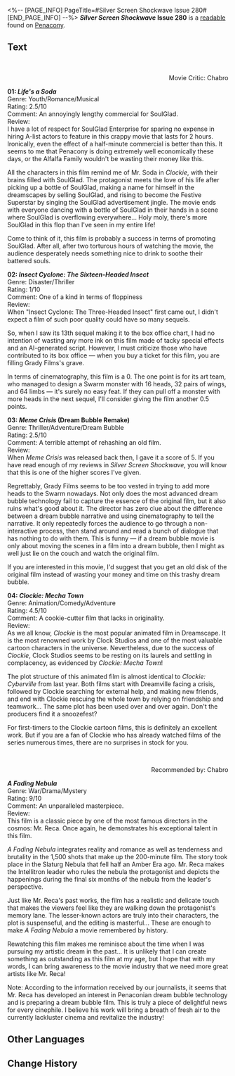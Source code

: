 <%-- [PAGE_INFO]
PageTitle=#Silver Screen Shockwave Issue 280#
[END_PAGE_INFO] --%>
{{Readable Infobox
|id           = 303
|partIds      = 190562
|title        = ''Silver Screen Shockwave'' Issue 280
|image        = Item Penacony Readable 2.png
|world        = Penacony
|parts        = 1
|author       = <!--to be added-->
|description  = Penacony's acclaimed movie review magazine. Penned by the movie critic Chabro. His views are intense, and his words sharp.
|part1        = ''Silver Screen Shockwave'' Issue 280
|source1      = {{cx|Source missing}}
|characters   = 
|factions     = 
}}
'''''Silver Screen Shockwave'' Issue 280''' is a [[readable]] found on [[Penacony]].
<!--
==Location==
{{Map Embed|<map name>|<marker id>}}
-->
==Text==
{{Size|+2|<div align="center">Silver Screen Shockwave, Episode 280</div>}}

{{Size|+1|<div align="center">Express Movie Review of the Month</div>}}<br /><div align="right">Movie Critic: Chabro</div>

'''01: ''Life's a Soda'''''<br />Genre: Youth/Romance/Musical<br />Rating: 2.5/10<br />Comment: An annoyingly lengthy commercial for SoulGlad.<br />Review:<br />I have a lot of respect for SoulGlad Enterprise for sparing no expense in hiring A-list actors to feature in this crappy movie that lasts for 2 hours. Ironically, even the effect of a half-minute commercial is better than this. It seems to me that Penacony is doing extremely well economically these days, or the Alfalfa Family wouldn't be wasting their money like this.

All the characters in this film remind me of Mr. Soda in ''Clockie'', with their brains filled with SoulGlad. The protagonist meets the love of his life after picking up a bottle of SoulGlad, making a name for himself in the dreamscapes by selling SoulGlad, and rising to become the Festive Superstar by singing the SoulGlad advertisement jingle. The movie ends with everyone dancing with a bottle of SoulGlad in their hands in a scene where SoulGlad is overflowing everywhere... Holy moly, there's more SoulGlad in this flop than I've seen in my entire life!

Come to think of it, this film is probably a success in terms of promoting SoulGlad. After all, after two torturous hours of watching the movie, the audience desperately needs something nice to drink to soothe their battered souls.

'''02: ''Insect Cyclone: The Sixteen-Headed Insect'''''<br />Genre: Disaster/Thriller<br />Rating: 1/10<br />Comment: One of a kind in terms of floppiness<br />Review:<br />When "Insect Cyclone: The Three-Headed Insect" first came out, I didn't expect a film of such poor quality could have so many sequels.

So, when I saw its 13th sequel making it to the box office chart, I had no intention of wasting any more ink on this film made of tacky special effects and an AI-generated script. However, I must criticize those who have contributed to its box office &mdash; when you buy a ticket for this film, you are filling Grady Films's grave.

In terms of cinematography, this film is a 0. The one point is for its art team, who managed to design a Swarm monster with 16 heads, 32 pairs of wings, and 64 limbs &mdash; it's surely no easy feat. If they can pull off a monster with more heads in the next sequel, I'll consider giving the film another 0.5 points.

'''03: ''Meme Crisis'' (Dream Bubble Remake)'''<br />Genre: Thriller/Adventure/Dream Bubble<br />Rating: 2.5/10<br />Comment: A terrible attempt of rehashing an old film.<br />Review:<br />When ''Meme Crisis'' was released back then, I gave it a score of 5. If you have read enough of my reviews in ''Silver Screen Shockwave'', you will know that this is one of the higher scores I've given.

Regrettably, Grady Films seems to be too vested in trying to add more heads to the Swarm nowadays. Not only does the most advanced dream bubble technology fail to capture the essence of the original film, but it also ruins what's good about it. The director has zero clue about the difference between a dream bubble narrative and using cinematography to tell the narrative. It only repeatedly forces the audience to go through a non-interactive process, then stand around and read a bunch of dialogue that has nothing to do with them. This is funny &mdash; if a dream bubble movie is only about moving the scenes in a film into a dream bubble, then I might as well just lie on the couch and watch the original film.

If you are interested in this movie, I'd suggest that you get an old disk of the original film instead of wasting your money and time on this trashy dream bubble.

'''04: ''Clockie: Mecha Town'''''<br />Genre: Animation/Comedy/Adventure<br />Rating: 4.5/10<br />Comment: A cookie-cutter film that lacks in originality.<br />Review:<br />As we all know, ''Clockie'' is the most popular animated film in Dreamscape. It is the most renowned work by Clock Studios and one of the most valuable cartoon characters in the universe. Nevertheless, due to the success of ''Clockie'', Clock Studios seems to be resting on its laurels and settling in complacency, as evidenced by ''Clockie: Mecha Town''!

The plot structure of this animated film is almost identical to ''Clockie: Cyberville'' from last year. Both films start with Dreamville facing a crisis, followed by Clockie searching for external help, and making new friends, and end with Clockie rescuing the whole town by relying on friendship and teamwork... The same plot has been used over and over again. Don't the producers find it a snoozefest?

For first-timers to the Clockie cartoon films, this is definitely an excellent work. But if you are a fan of Clockie who has already watched films of the series numerous times, there are no surprises in stock for you.

{{Size|+1|<div align="center">Recommendation of the Month</div>}}<br /><div align="right">Recommended by: Chabro</div>

'''''A Fading Nebula'''''<br />Genre: War/Drama/Mystery<br />Rating: 9/10<br />Comment: An unparalleled masterpiece.<br />Review:<br />This film is a classic piece by one of the most famous directors in the cosmos: Mr. Reca. Once again, he demonstrates his exceptional talent in this film.

''A Fading Nebula'' integrates reality and romance as well as tenderness and brutality in the 1,500 shots that make up the 200-minute film. The story took place in the Slaturg Nebula that fell half an Amber Era ago. Mr. Reca makes the Intellitron leader who rules the nebula the protagonist and depicts the happenings during the final six months of the nebula from the leader's perspective.

Just like Mr. Reca's past works, the film has a realistic and delicate touch that makes the viewers feel like they are walking down the protagonist's memory lane. The lesser-known actors are truly into their characters, the plot is suspenseful, and the editing is masterful... These are enough to make ''A Fading Nebula'' a movie remembered by history.

Rewatching this film makes me reminisce about the time when I was pursuing my artistic dream in the past... It is unlikely that I can create something as outstanding as this film at my age, but I hope that with my words, I can bring awareness to the movie industry that we need more great artists like Mr. Reca!

Note: According to the information received by our journalists, it seems that Mr. Reca has developed an interest in Penaconian dream bubble technology and is preparing a dream bubble film. This is truly a piece of delightful news for every cinephile. I believe his work will bring a breath of fresh air to the currently lackluster cinema and revitalize the industry!

<!--
==Trivia==
* 
-->
==Other Languages==
{{Other Languages
|en   = ''Silver Screen Shockwave'' Issue 280
|zhs  = 《银幕冲击波》第280期
|zht  = 《銀幕衝擊波》第280期
|ja   = 『銀幕の衝撃波』第280期
|ko   = ≪은막의 충격파≫ 제280호
|es   = «Secuencias de choque en la gran pantalla» Edición 280
|fr   = ''Choc à l'écran'' numéro 280
|ru   = «Цунами на голубом экране», выпуск 280
|th   = คลื่นสนั่นจอเงิน ฉบับที่ 280
|vi   = "Sóng Xung Kích Màn Bạc" Kỳ 280
|de   = „Kino-Knaller“ Ausgabe 280
|id   = "Gelombang Kejut Layar Perak" Edisi 280
|pt   = "Onda de Choque da Indústria Cinematográfica" Edição 280
}}

==Change History==
{{Change History|2.0}}